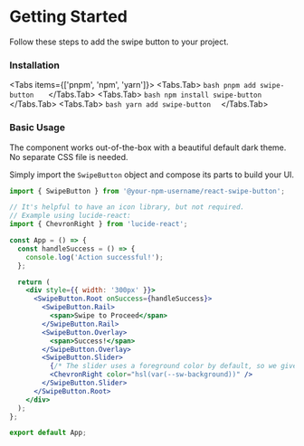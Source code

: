 
# Getting Started

Follow these steps to add the swipe button to your project.

### Installation

<Tabs items={['pnpm', 'npm', 'yarn']}>
  <Tabs.Tab>
    ```bash
    pnpm add swipe-button  
    ```
  </Tabs.Tab>
  <Tabs.Tab>
    ```bash
    npm install swipe-button 
    ```
  </Tabs.Tab>
  <Tabs.Tab>
    ```bash
    yarn add swipe-button 
    ```
  </Tabs.Tab>
</Tabs>

### Basic Usage

The component works out-of-the-box with a beautiful default dark theme. No separate CSS file is needed.

Simply import the `SwipeButton` object and compose its parts to build your UI.

```jsx filename="YourComponent.jsx"
import { SwipeButton } from '@your-npm-username/react-swipe-button';

// It's helpful to have an icon library, but not required.
// Example using lucide-react:
import { ChevronRight } from 'lucide-react';

const App = () => {
  const handleSuccess = () => {
    console.log('Action successful!');
  };

  return (
    <div style={{ width: '300px' }}>
      <SwipeButton.Root onSuccess={handleSuccess}>
        <SwipeButton.Rail>
          <span>Swipe to Proceed</span>
        </SwipeButton.Rail>
        <SwipeButton.Overlay>
          <span>Success!</span>
        </SwipeButton.Overlay>
        <SwipeButton.Slider>
          {/* The slider uses a foreground color by default, so we give our icon a background color */}
          <ChevronRight color="hsl(var(--sw-background))" />
        </SwipeButton.Slider>
      </SwipeButton.Root>
    </div>
  );
};

export default App;

